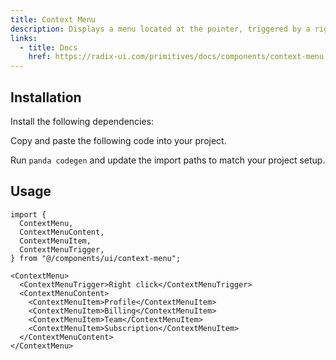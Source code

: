 ```yaml
---
title: Context Menu
description: Displays a menu located at the pointer, triggered by a right click or a long press.
links:
  - title: Docs
    href: https://radix-ui.com/primitives/docs/components/context-menu
---
```


<ComponentPreview name="context-menu-demo" />

## Installation

<Steps>

<Step>Install the following dependencies:</Step>

<PackageInstaller name="@radix-ui/react-context-menu" />

<Step>Copy and paste the following code into your project.</Step>

<ComponentSource name="context-menu.ts" type="slot-recipe" />

<ComponentSource name="context-menu.tsx" type="component" />

<Step>Run `panda codegen` and update the import paths to match your project setup.</Step>

</Steps>

## Usage

```tsx
import {
  ContextMenu,
  ContextMenuContent,
  ContextMenuItem,
  ContextMenuTrigger,
} from "@/components/ui/context-menu";
```

```tsx
<ContextMenu>
  <ContextMenuTrigger>Right click</ContextMenuTrigger>
  <ContextMenuContent>
    <ContextMenuItem>Profile</ContextMenuItem>
    <ContextMenuItem>Billing</ContextMenuItem>
    <ContextMenuItem>Team</ContextMenuItem>
    <ContextMenuItem>Subscription</ContextMenuItem>
  </ContextMenuContent>
</ContextMenu>
```
